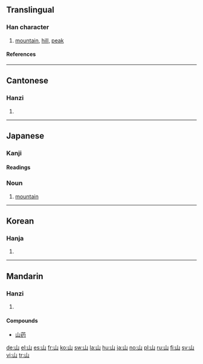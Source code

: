 ==Translingual==
{{Han stroke|[[Image:山-order.gif]]}}
===Han character===
{{Han char|rn=46|rad=山|as=00|sn=3|four=2277<sub>0</sub>|canj=山 (U)}}
# [[mountain]], [[hill]], [[peak]]
====References====
{{Han ref|kx=0307.010|dkj=07869|dj=0604.230|hdz=10759.110|uh=5C71|ud=23665|bh=A473|bd=42099}}
----
==Cantonese==
===Hanzi===
{{yue-hanzi|jyut=[[saan1]]|y=[[saan1]]}}
# {{defn|Cantonese}}
----
==Japanese==
===Kanji===
{{ja-kanji|grade=1|rs=山00}}
====Readings====
{{ja-readings|on=[[さん]] (san), [[せん]] (sen)|kun=[[やま]] (yama)}}
===Noun===
{{ja-noun|k|hira=やま|rom=yama}}
# [[mountain]]
----
==Korean==
===Hanja===
{{ko-hanja|hangeul=[[산]]|eumhun=뫼|rv=san|mr=san}}
# {{defn|Korean}}
----

==Mandarin==

===Hanzi===
{{cmn-hanzi|pin=[[shān]] ([[shan1]])|wg=shan<sup>1</sup>}}

# {{defn|Mandarin}}

====Compounds====
*[[山药]]

[[de:山]]
[[el:山]]
[[es:山]]
[[fr:山]]
[[ko:山]]
[[sw:山]]
[[la:山]]
[[hu:山]]
[[ja:山]]
[[no:山]]
[[pl:山]]
[[ru:山]]
[[fi:山]]
[[sv:山]]
[[vi:山]]
[[tr:山]]